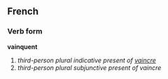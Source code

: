 ==French==
===Verb form===
'''vainquent'''

# ''third-person plural indicative present of [[vaincre]]''
# ''third-person plural subjunctive present of vaincre''